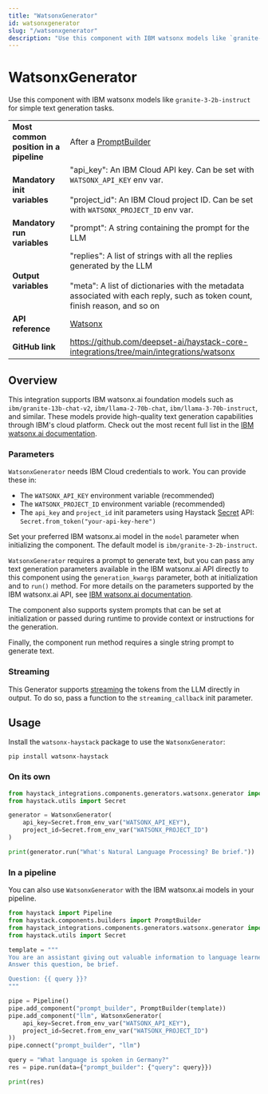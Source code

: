 ```yaml
---
title: "WatsonxGenerator"
id: watsonxgenerator
slug: "/watsonxgenerator"
description: "Use this component with IBM watsonx models like `granite-3-2b-instruct` for simple text generation tasks."
---
```


# WatsonxGenerator

Use this component with IBM watsonx models like `granite-3-2b-instruct` for simple text generation tasks.

|  |  |
| --- | --- |
| **Most common position in a pipeline** | After a [PromptBuilder](../builders/promptbuilder.mdx)  |
| **Mandatory init variables** | "api_key": An IBM Cloud API key. Can be set with `WATSONX_API_KEY` env var.  <br /> <br />"project_id": An IBM Cloud project ID. Can be set with `WATSONX_PROJECT_ID` env var. |
| **Mandatory run variables** | "prompt": A string containing the prompt for the LLM |
| **Output variables** | "replies": A list of strings with all the replies generated by the LLM  <br /> <br />"meta": A list of dictionaries with the metadata associated with each reply, such as token count, finish reason, and so on |
| **API reference** | [Watsonx](/reference/integrations-watsonx) |
| **GitHub link** | https://github.com/deepset-ai/haystack-core-integrations/tree/main/integrations/watsonx |

## Overview

This integration supports IBM watsonx.ai foundation models such as `ibm/granite-13b-chat-v2`, `ibm/llama-2-70b-chat`, `ibm/llama-3-70b-instruct`, and similar. These models provide high-quality text generation capabilities through IBM's cloud platform. Check out the most recent full list in the [IBM watsonx.ai documentation](https://dataplatform.cloud.ibm.com/docs/content/wsj/analyze-data/fm-models-ibm.html?context=wx).

### Parameters

`WatsonxGenerator` needs IBM Cloud credentials to work. You can provide these in:

- The `WATSONX_API_KEY` environment variable (recommended)
- The `WATSONX_PROJECT_ID` environment variable (recommended)
- The `api_key` and `project_id` init parameters using Haystack [Secret](/docs/secret-management) API: `Secret.from_token("your-api-key-here")`

Set your preferred IBM watsonx.ai model in the `model` parameter when initializing the component. The default model is `ibm/granite-3-2b-instruct`.

`WatsonxGenerator` requires a prompt to generate text, but you can pass any text generation parameters available in the IBM watsonx.ai API directly to this component using the `generation_kwargs` parameter, both at initialization and to `run()` method. For more details on the parameters supported by the IBM watsonx.ai API, see [IBM watsonx.ai documentation](https://cloud.ibm.com/apidocs/watsonx-ai).

The component also supports system prompts that can be set at initialization or passed during runtime to provide context or instructions for the generation.

Finally, the component run method requires a single string prompt to generate text.

### Streaming

This Generator supports [streaming](/docs/choosing-the-right-generator#streaming-support) the tokens from the LLM directly in output. To do so, pass a function to the `streaming_callback` init parameter.

## Usage

Install the `watsonx-haystack` package to use the `WatsonxGenerator`:

```shell
pip install watsonx-haystack
```

### On its own

```python
from haystack_integrations.components.generators.watsonx.generator import WatsonxGenerator
from haystack.utils import Secret

generator = WatsonxGenerator(
    api_key=Secret.from_env_var("WATSONX_API_KEY"),
    project_id=Secret.from_env_var("WATSONX_PROJECT_ID")
)

print(generator.run("What's Natural Language Processing? Be brief."))
```

### In a pipeline

You can also use `WatsonxGenerator` with the IBM watsonx.ai models in your pipeline.

```python
from haystack import Pipeline
from haystack.components.builders import PromptBuilder
from haystack_integrations.components.generators.watsonx.generator import WatsonxGenerator
from haystack.utils import Secret

template = """
You are an assistant giving out valuable information to language learners.
Answer this question, be brief.

Question: {{ query }}?
"""

pipe = Pipeline()
pipe.add_component("prompt_builder", PromptBuilder(template))
pipe.add_component("llm", WatsonxGenerator(
    api_key=Secret.from_env_var("WATSONX_API_KEY"),
    project_id=Secret.from_env_var("WATSONX_PROJECT_ID")
))
pipe.connect("prompt_builder", "llm")

query = "What language is spoken in Germany?"
res = pipe.run(data={"prompt_builder": {"query": query}})

print(res)
```
